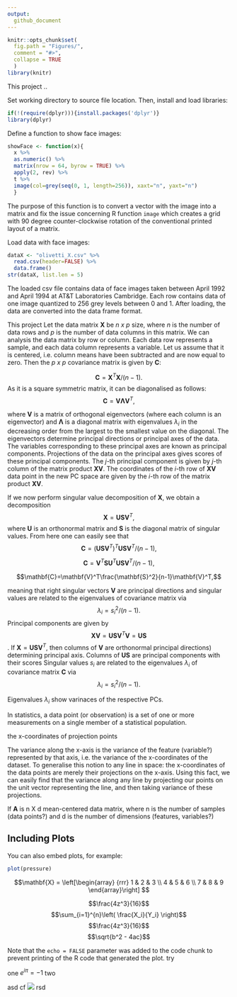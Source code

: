 ```yaml
---
output:
  github_document
---
```



```r
knitr::opts_chunk$set(
  fig.path = "Figures/",
  comment = "#>",
  collapse = TRUE
  )
library(knitr)
```
This project ..


Set working directory to source file location. Then, install and load libraries:
```r
if(!(require(dplyr))){install.packages('dplyr')}
library(dplyr)
```

Define a function to show face images: 
```r
showFace <- function(x){
  x %>%
  as.numeric() %>%
  matrix(nrow = 64, byrow = TRUE) %>% 
  apply(2, rev) %>%  
  t %>% 
  image(col=grey(seq(0, 1, length=256)), xaxt="n", yaxt="n")
  }
```

The purpose of this function is to convert a vector with the image into a matrix and fix the issue concerning R function `image` which creates a grid with 90 degree counter-clockwise rotation of the conventional printed layout of a matrix.

Load data with face images:
```r
dataX <- "olivetti_X.csv" %>% 
  read.csv(header=FALSE) %>% 
  data.frame()
str(dataX, list.len = 5)
```

The loaded csv file contains data of face images taken between April 1992 and April 1994 at AT&T Laboratories Cambridge. Each row contains data of one image quantized to 256 grey levels between 0 and 1. After loading, the data are converted into the data frame format.




This project 
Let the data matrix $\mathbf{X}$ be *n x p* size, where *n* is the number of data rows and *p* is the number of data columns in this matrix. We can analysis the data matrix by row or column. Each data row represents a sample, and each data column represents a variable.  Let us assume that it is centered, i.e. column means have been subtracted and are now equal to zero.
Then the *p x p* covariance matrix is given by $\mathbf{C}$:

$$\mathbf{C}=\mathbf{X}^T\mathbf{X}/(n-1).$$
As it is a square symmetric matrix, it can be diagonalised as follows:
$$\mathbf{C}=\mathbf{V}\mathbf{\Lambda}\mathbf{V}^T,$$

where $\mathbf{V}$ is a matrix of orthogonal eigenvectors (where each column is an eigenvector) and $\mathbf{\Lambda}$ is a diagonal matrix with eigenvalues $\lambda_i$ in the decreasing order from the largest to the smallest value on the diagonal. The eigenvectors determine principal directions or principal axes of the data. The variables corresponding to these principal axes are known as principal components. Projections of the data on the principal axes gives scores of these principal components.  The $j$-th principal component is given by $j$-th column of the matrix product $\mathbf{XV}$. The coordinates of the $i$-th row of $\mathbf{XV}$ data point in the new PC space are given by the $i$-th row of the matrix product  $\mathbf{XV}$.

If we now perform singular value decomposition of $\mathbf{X}$, we obtain a decomposition
$$\mathbf{X}=\mathbf{U}\mathbf{S}\mathbf{V}^T,$$
where $\mathbf{U}$ is an orthonormal matrix and $\mathbf{S}$ is the diagonal matrix of singular values. From here one can easily see that 
$$\mathbf{C}=(\mathbf{U}\mathbf{S}\mathbf{V}^T)^T\mathbf{U}\mathbf{S}\mathbf{V}^T/(n-1),$$

$$\mathbf{C}=\mathbf{V}^T\mathbf{S}\mathbf{U}^T\mathbf{U}\mathbf{S}\mathbf{V}^T/(n-1),$$


$$\mathbf{C}=\mathbf{V}^T\frac{\mathbf{S}^2}{n-1}\mathbf{V}^T,$$ 

meaning that right singular vectors $\mathbf{V}$ are principal directions and singular values are related to the eigenvalues of covariance matrix via 
$$\lambda_i=s_i^2/(n-1).$$
Principal components are given by 
$$\mathbf{XV}=\mathbf{USV}^T\mathbf{V}=\mathbf{US}$$.
If $\mathbf{X}=\mathbf{USV}^T$, then columns of $\mathbf{V}$ are orthonormal principal directions) determining principal axis.
Columns of $\mathbf{US}$ are principal components with their scores
Singular  values $s_i$ are related to the eigenvalues $\lambda_i$ of covariance matrix $\mathbf{C}$ via 
$$\lambda_i=s_i^2/(n-1).$$


Eigenvalues $\lambda_i$ show varinaces of the respective PCs.

 
In statistics, a data point (or observation) is a set of one or more measurements on a single member of a statistical population.

the x-coordinates of projection points 

The variance along the x-axis is the variance of the feature (variable?) represented by that axis, i.e. the variance of the x-coordinates of the dataset. To generalise this notion to any line in space:
the x-coordinates of the data points are merely their projections on the x-axis.
Using this fact, we can easily find that the variance along any line by projecting our points on the unit vector representing the line, and then taking variance of these projections. 

If $\mathbf{A}$ is n X d mean-centered data matrix, where n is the number of samples (data points?) and d is the number of dimensions (features, variables?)




## Including Plots

You can also embed plots, for example:

```r
plot(pressure)
```

$$\mathbf{X} = \left[\begin{array}
{rrr}
1 & 2 & 3 \\
4 & 5 & 6 \\
7 & 8 & 9
\end{array}\right]
$$

$$\frac{4z^3}{16}$$
$$\sum_{i=1}^{n}\left( \frac{X_i}{Y_i} \right)$$
$$\frac{4z^3}{16}$$
$$\sqrt{b^2 - 4ac}$$




Note that the `echo = FALSE` parameter was added to the code chunk to prevent printing of the R code that generated the plot.
try

one $e^{i\pi} = -1$ two



asd cf <img src="https://math.now.sh?inline=\log\prod^N_{i}x_{i}=\sum^N_i\log{x_i}" valign="baseline"> rsd
